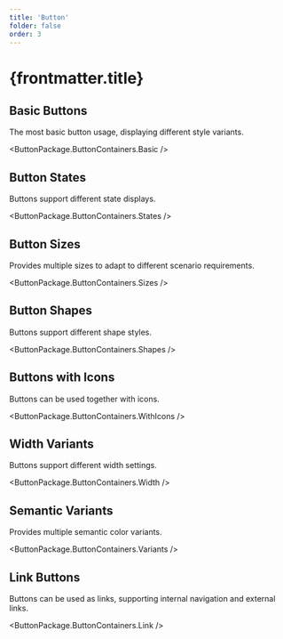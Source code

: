 ```yaml
---
title: 'Button'
folder: false
order: 3
---
```



# {frontmatter.title}

## Basic Buttons

The most basic button usage, displaying different style variants.

<ButtonPackage.ButtonContainers.Basic />

## Button States

Buttons support different state displays.

<ButtonPackage.ButtonContainers.States />

## Button Sizes

Provides multiple sizes to adapt to different scenario requirements.

<ButtonPackage.ButtonContainers.Sizes />

## Button Shapes

Buttons support different shape styles.

<ButtonPackage.ButtonContainers.Shapes />

## Buttons with Icons

Buttons can be used together with icons.

<ButtonPackage.ButtonContainers.WithIcons />

## Width Variants

Buttons support different width settings.

<ButtonPackage.ButtonContainers.Width />

## Semantic Variants

Provides multiple semantic color variants.

<ButtonPackage.ButtonContainers.Variants />

## Link Buttons

Buttons can be used as links, supporting internal navigation and external links.

<ButtonPackage.ButtonContainers.Link />
